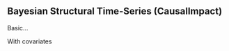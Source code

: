 ## Bayesian Structural Time-Series (CausalImpact) {background-image="images/bg-clouds.jpeg"}


Basic...

With covariates